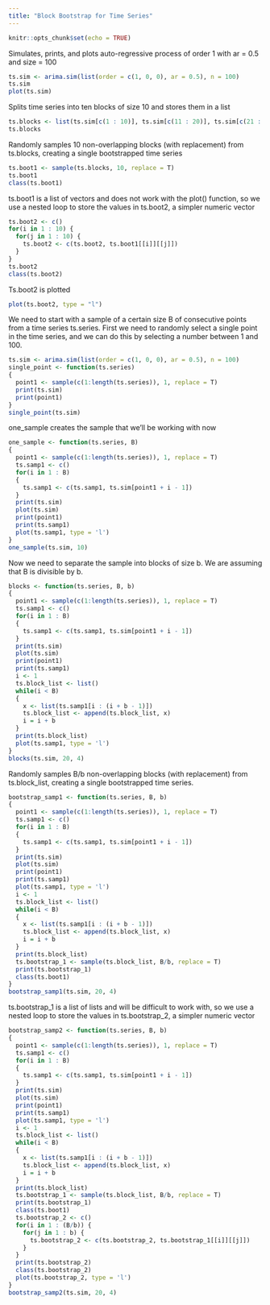 ```yaml
---
title: "Block Bootstrap for Time Series"
---
```


```r
knitr::opts_chunk$set(echo = TRUE)
```

Simulates, prints, and plots auto-regressive process of order 1 with ar = 0.5 and size = 100
```r
ts.sim <- arima.sim(list(order = c(1, 0, 0), ar = 0.5), n = 100) 
ts.sim
plot(ts.sim)
```

Splits time series into ten blocks of size 10 and stores them in a list
```r
ts.blocks <- list(ts.sim[c(1 : 10)], ts.sim[c(11 : 20)], ts.sim[c(21 : 30)], ts.sim[c(31 : 40)], ts.sim[c(41 : 50)], ts.sim[c(51 : 60)], ts.sim[c(61 : 70)], ts.sim[c(71 : 80)], ts.sim[c(81 : 90)], ts.sim[c(91 : 100)])
ts.blocks
```

Randomly samples 10 non-overlapping blocks (with replacement) from ts.blocks, creating a single bootstrapped time series
```r
ts.boot1 <- sample(ts.blocks, 10, replace = T)
ts.boot1
class(ts.boot1)
```

ts.boot1 is a list of vectors and does not work with the plot() function, so we use a nested loop to store the values in ts.boot2, a simpler numeric vector
```r
ts.boot2 <- c()
for(i in 1 : 10) {
  for(j in 1 : 10) {
    ts.boot2 <- c(ts.boot2, ts.boot1[[i]][[j]])
  }
}
ts.boot2
class(ts.boot2)
```

Ts.boot2 is plotted
```r
plot(ts.boot2, type = "l")
```
We need to start with a sample of a certain size B of consecutive points from a time series ts.series. First we need to randomly select a single point in the time series, and we can do this by selecting a number between 1 and 100.

```r
ts.sim <- arima.sim(list(order = c(1, 0, 0), ar = 0.5), n = 100) 
single_point <- function(ts.series)
{
  point1 <- sample(c(1:length(ts.series)), 1, replace = T)
  print(ts.sim)
  print(point1)
}
single_point(ts.sim)
```

one_sample creates the sample that we'll be working with now

```r
one_sample <- function(ts.series, B)
{
  point1 <- sample(c(1:length(ts.series)), 1, replace = T)
  ts.samp1 <- c()
  for(i in 1 : B)
  {
    ts.samp1 <- c(ts.samp1, ts.sim[point1 + i - 1])
  }
  print(ts.sim)
  plot(ts.sim)
  print(point1)
  print(ts.samp1)
  plot(ts.samp1, type = 'l')
}
one_sample(ts.sim, 10)
```

Now we need to separate the sample into blocks of size b. We are assuming that B is divisible by b.

```r
blocks <- function(ts.series, B, b)
{
  point1 <- sample(c(1:length(ts.series)), 1, replace = T)
  ts.samp1 <- c()
  for(i in 1 : B)
  {
    ts.samp1 <- c(ts.samp1, ts.sim[point1 + i - 1])
  }
  print(ts.sim)
  plot(ts.sim)
  print(point1)
  print(ts.samp1)
  i <- 1
  ts.block_list <- list()
  while(i < B)
  {
    x <- list(ts.samp1[i : (i + b - 1)])
    ts.block_list <- append(ts.block_list, x)
    i = i + b
  }
  print(ts.block_list)
  plot(ts.samp1, type = 'l')
}
blocks(ts.sim, 20, 4)
```

Randomly samples B/b non-overlapping blocks (with replacement) from ts.block_list, creating a single bootstrapped time series. 
```r
bootstrap_samp1 <- function(ts.series, B, b)
{
  point1 <- sample(c(1:length(ts.series)), 1, replace = T)
  ts.samp1 <- c()
  for(i in 1 : B)
  {
    ts.samp1 <- c(ts.samp1, ts.sim[point1 + i - 1])
  }
  print(ts.sim)
  plot(ts.sim)
  print(point1)
  print(ts.samp1)
  plot(ts.samp1, type = 'l')
  i <- 1
  ts.block_list <- list()
  while(i < B)
  {
    x <- list(ts.samp1[i : (i + b - 1)])
    ts.block_list <- append(ts.block_list, x)
    i = i + b
  }
  print(ts.block_list)
  ts.bootstrap_1 <- sample(ts.block_list, B/b, replace = T)
  print(ts.bootstrap_1)
  class(ts.boot1)
}
bootstrap_samp1(ts.sim, 20, 4)
```

ts.bootstrap_1 is a list of lists and will be difficult to work with, so we use a nested loop to store the values in ts.bootstrap_2, a simpler numeric vector

```r
bootstrap_samp2 <- function(ts.series, B, b)
{
  point1 <- sample(c(1:length(ts.series)), 1, replace = T)
  ts.samp1 <- c()
  for(i in 1 : B)
  {
    ts.samp1 <- c(ts.samp1, ts.sim[point1 + i - 1])
  }
  print(ts.sim)
  plot(ts.sim)
  print(point1)
  print(ts.samp1)
  plot(ts.samp1, type = 'l')
  i <- 1
  ts.block_list <- list()
  while(i < B)
  {
    x <- list(ts.samp1[i : (i + b - 1)])
    ts.block_list <- append(ts.block_list, x)
    i = i + b
  }
  print(ts.block_list)
  ts.bootstrap_1 <- sample(ts.block_list, B/b, replace = T)
  print(ts.bootstrap_1)
  class(ts.boot1)
  ts.bootstrap_2 <- c()
  for(i in 1 : (B/b)) {
    for(j in 1 : b) {
      ts.bootstrap_2 <- c(ts.bootstrap_2, ts.bootstrap_1[[i]][[j]])
    }
  }
  print(ts.bootstrap_2)
  class(ts.bootstrap_2)
  plot(ts.bootstrap_2, type = 'l')
}
bootstrap_samp2(ts.sim, 20, 4)
```
